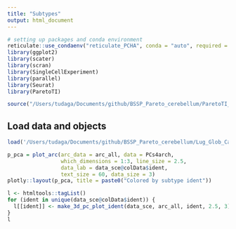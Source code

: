 ```yaml
---
title: "Subtypes"
output: html_document
---
```


```r
# setting up packages and conda environment
reticulate::use_condaenv("reticulate_PCHA", conda = "auto", required = TRUE) 
library(ggplot2)
library(scater)
library(scran)
library(SingleCellExperiment)
library(parallel)
library(Seurat)
library(ParetoTI)
```

```r
source("/Users/tudaga/Documents/github/BSSP_Pareto_cerebellum/ParetoTI_utils.R")
```

## Load data and objects
```r
load('/Users/tudaga/Documents/github/BSSP_Pareto_cerebellum/Lug_Glob_Cand_analysis/hvgs_lug_glob_cand4.Rdata')
```

```r
p_pca = plot_arc(arc_data = arc_all, data = PCs4arch, 
                 which_dimensions = 1:3, line_size = 2.5,
                 data_lab = data_sce@colData$ident,
                 text_size = 60, data_size = 3) 
plotly::layout(p_pca, title = paste0("Colored by subtype ident"))
```

```r
l <- htmltools::tagList()
for (ident in unique(data_sce@colData$ident)) {
  l[[ident]] <- make_3d_pc_plot_ident(data_sce, arc_all, ident, 2.5, 3)
}
l
```